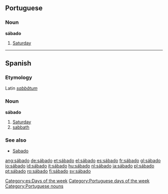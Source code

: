 ==Portuguese==
===Noun===
'''sábado'''

#[[Saturday]]

----

==Spanish==
[[Category:es:Days of the week]]
===Etymology===
Latin ''[[sabbatum|sabbătum]]''

===Noun===
'''sábado'''

#[[Saturday]]
#[[sabbath]]

===See also===
*[[Sabado]]

[[Category:Portuguese days of the week]]
[[Category:Portuguese nouns]]

[[ang:sábado]]
[[de:sábado]]
[[et:sábado]]
[[el:sábado]]
[[es:sábado]]
[[fr:sábado]]
[[gl:sábado]]
[[io:sábado]]
[[id:sábado]]
[[it:sábado]]
[[hu:sábado]]
[[nl:sábado]]
[[ja:sábado]]
[[pl:sábado]]
[[pt:sábado]]
[[ro:sábado]]
[[fi:sábado]]
[[sv:sábado]]